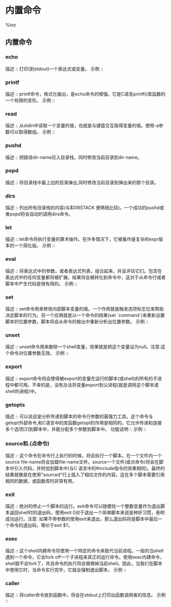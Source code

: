 = 内置命令 =

%toc

== 内置命令 ==
=== echo ===
描述 :: 打印(到stdout)一个表达式或变量。
示例 ::
{{{class="brush:bash"
if echo "$VAR" | grep -q txt        #if [[ $VAR = *txt* ]]
then
    echo "$VAR contains the substring sequence \"txt\""
fi
}}}

=== printf ===
描述 :: printf命令，格式化输出，是echo命令的增强。它是C语言printf()库函数的一个有限的变形。
示例 ::
{{{class="brush:bash"
PI=3.14159265358979

printf "Pi to 2 decimal places = %1.2f" $PI
printf "Pi to 9 decimal places = %1.9f" $PI
}}}

=== read ===
描述 :: 从stdin中读取一个变量的值，也就是与键盘交互取得变量的值。使用-a参数可以取得数组。
示例 ::
{{{class="brush:bash"
# 从标准输入流中读取
read var1       # 注意在 var1 前面没有'$',因为变量正在被设置.
echo "var1 = $var1"

# 从文件逐行读取
while read line
do
    echo "$line"
done < data-file
}}}

=== pushd ===
描述 :: 把路径dir-name压入目录栈，同时修改当前目录到dir-name。

=== popd ===
描述 :: 将目录栈中最上边的目录弹出,同时修改当前目录到弹出来的那个目录。

=== dirs ===
描述 :: 列出所有目录栈的内容(与$DIRSTACK 便两相比较)。一个成功的pushd或者popd将会自动的调用dirs命令。

=== let ===
描述 :: let命令将执行变量的算术操作。在许多情况下，它被看作是复杂的expr版本的一个简化版。
示例 ::
{{{class="brush:bash"
et a=11                 # 与'a=11'相同
let a=a+5               # 等价于let "a = a + 5"
                        # (双引号和空格是这句话更具可读性.)
echo "11 + 5 = $a"
}}}

=== eval ===
描述 :: 将表达式中的参数，或者表达式列表，组合起来，并且评估它们。包含在表达式中的任何变量都将被扩展。结果将会被转化到命令中，这对于从命令行或者脚本中产生代码是很有用的。
示例 ::
{{{class="brush:bash"
y="eval ls -l"          # 与y=`ls -l`很相似
echo $y
}}}

=== set ===
描述 :: set命令用来修改内部脚本变量的值。一个作用就是触发选项标志位来帮助决定脚本的行为。另一个应用就是以一个命令的结果(set `command`)来重新设置脚本的位置参数，脚本将会从命令的输出中重新分析出位置参数。
示例 ::
{{{class="brush:bash"
set `uname -a`          # 把`uname -a`的命令输出设置

# $1, $2, $3, 等等，这些位置参数将被重新初始化为`uname -a`的结果
echo "Field #1 of 'uname -a' = $1"
echo "Field #2 of 'uname -a' = $2"
echo "Field #3 of 'uname -a' = $3"
}}}

=== unset ===
描述 :: unset命令用来删除一个shell变量，效果就是把这个变量设为null。注意:这个命令对位置参数无效。
示例 ::
{{{class="brush:bash"
variable=hello          # 初始化
echo "variable = $variable"

unset variable          # Unset
                        # 与variable= 的效果相同
echo "(unset) variable = $variable"     # $variable设为null
}}}

=== export ===
描述 :: export命令将会使得被export的变量在运行的脚本(或shell)的所有的子进程中都可用。不幸的是，没有办法将变量export到父进程(就是调用这个脚本或shell的进程)中。

=== getopts ===
描述 :: 可以说这是分析传递到脚本的命令行参数的最强力工具。这个命令与getopt外部命令,和C语言中的库函数getopt的作用是相同的。它允许传递和连接多个选项[2]到脚本中，并能分配多个参数到脚本中。
功能说明 ::
{{{class="brush:text"
    getopts结构使用两个隐含变量:$OPTIND是参数指针(选项索引)和$OPTARG(选项参数)(可选的)，可以在选项后边附加一个参数。
在声明标签中，选项名后边的冒号用来提示这个选项名已经分配了一个参数。getopts结构通常都组成一组放在一个while循环中，
循环过程中每次处理一个选项和参数，然后增加隐含变量$OPTIND的值，再进行下一次的处理。
    注意: 
    1.通过命令行传递到脚本中的参数前边必须加上一个减号(-)。这是一个前缀，这样getopts命令将会认为这个参数是一个选项。
事实上，getopts不会处理不带"-"前缀的参数，如果第一个参数就没有"-",那么将结束选项的处理。
    2.使用getopts的while循环模版还是与标准的while循环模版有些不同，没有标准while循环中的[]判断条件。
    3.getopts结构将会取代getopt外部命令。
}}}
示例 ::
{{{class="brush:bash"
while getopts ":abcde:fg" Option
# Initial declaration.
# 开始的声明.
# a, b, c, d, e, f, 和 g 被认为是选项(标志).
# e选项后边的:提示,这个选项带一个参数.
do
    case $Option in
    a)          # Do something with variable 'a'.
    a)          # 对选项'a'作些操作.
    b)          # 对选项'b'作些操作.
    ...
    e)          # Do something with 'e', and also with $OPTARG,
    e)          # 对选项'e'作些操作, 同时处理一下$OPTARG,
                # which is the associated argument passed with option 'e'.
                # 这个变量里边将保存传递给选项"e"的参数.
    ...
    g)          # 对选项'g'作些操作.
    esac
done
shift $(($OPTIND - 1))      # 将参数指针向下移动.
}}}

=== source和.(点命令) ===
描述 :: 这个命令在命令行上执行的时候，将会执行一个脚本。在一个文件内一个source file-name将会加载file-name文件。source一个文件(或点命令)将会在脚本中引入代码，并附加到脚本中(与C 语言中的#include指令的效果相同)。最终的结果就像是在使用"sourced"行上插入了相应文件的内容。这在多个脚本需要引用相同的数据，或函数库时非常有用。

=== exit ===
描述 :: 绝对的停止一个脚本的运行。exit命令可以随便找一个整数变量作为退出脚本返回shell时的退出码，使用exit 0对于退出一个简单脚本来说是种好习惯，表明成功运行。注意: 如果不带参数的使用exit来退出，那么退出码将是脚本中最后一个命令的退出码，等价于exit $?。

=== exec ===
描述 :: 这个shell内建命令将使用一个特定的命令来取代当前进程。一般的当shell遇到一个命令，它会fork off一个子进程来真正的运行命令。使用exec内建命令，shell就不会fork了，并且命令的执行将会替换掉当前shell。因此，当我们在脚本中使用它时，当命令实行完毕，它就会强制退出脚本。
示例 ::
{{{class="brush:bash"
exec echo "Exiting \"$0\"." # 脚本将在此退出.

# 下边的部分将执行不到.
echo "This echo will never echo."
}}}

=== caller ===
描述 :: 将caller命令放到函数中，将会在stdout上打印出函数调用者的信息。
示例 ::
{{{class="brush:bash"
function1()
{
    # 在function1()内部
    caller 0
}
}}}

